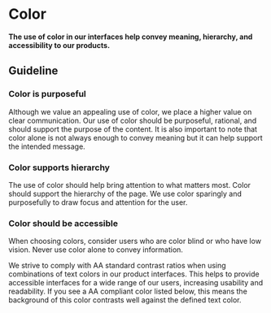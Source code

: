 
<Meta title="Foundations/Color" />

# Color

**The use of color in our interfaces help convey meaning, hierarchy, and accessibility to our products.**

<ColorPalette>
  <ColorItem
    colors={[
      tokens.sdsColorPrimary500,
      tokens.sdsColorSecondary500,
      tokens.sdsColorAccent500,
      tokens.sdsColorNeutral0,
    ]}
  />
</ColorPalette>

## Guideline

### Color is purposeful

Although we value an appealing use of color, we place a higher value on clear communication.
Our use of color should be purposeful, rational, and should support the purpose of the content.
It is also important to note that color alone is not always enough to convey meaning but it can help support the intended message.

### Color supports hierarchy

The use of color should help bring attention to what matters most.
Color should support the hierarchy of the page.
We use color sparingly and purposefully to draw focus and attention for the user.

### Color should be accessible

When choosing colors, consider users who are color blind or who have low vision.
Never use color alone to convey information.

We strive to comply with AA standard contrast ratios when using combinations of text colors in our product interfaces.
This helps to provide accessible interfaces for a wide range of our users, increasing usability and readability.
If you see a AA compliant color listed below, this means the background of this color contrasts well against the defined text color.
